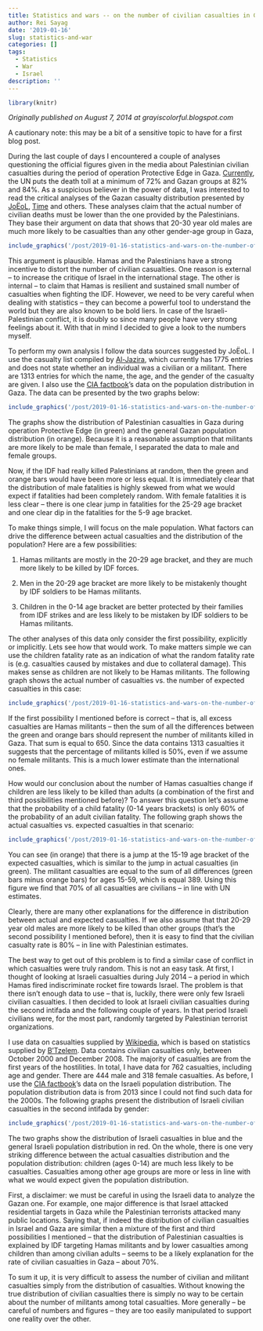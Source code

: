 ```yaml
---
title: Statistics and wars -- on the number of civilian casualties in Gaza
author: Rei Sayag
date: '2019-01-16'
slug: statistics-and-war
categories: []
tags:
  - Statistics
  - War
  - Israel
description: ''
---
```


```r

library(knitr)

```


*Originally published on August 7, 2014 at grayiscolorful.blogspot.com*

A cautionary note: this may be a bit of a sensitive topic to have for a first blog post.

During the last couple of days I encountered a couple of analyses questioning the official figures given in the media about Palestinian civilian casualties during the period of operation Protective Edge in Gaza. <a href='http://www.nytimes.com/2014/08/06/world/middleeast/civilian-or-not-new-fight-in-tallying-the-dead-from-the-gaza-conflict.html'>Currently</a>, the UN puts the death toll at a minimum of 72% and Gazan groups at 82% and 84%. As a suspicious believer in the power of data, I was interested to read the critical analyses of the Gazan casualty distribution presented by <a href='http://blog.joeol.com/2014/08/04/math-vs-anti-semitic-propaganda/'>JoËoL</a>, <a href='http://time.com/3035937/gaza-israel-hamas-palestinian-casualties/'>Time</a> and others. These analyses claim that the actual number of civilian deaths must be lower than the one provided by the Palestinians. They base their argument on data that shows that 20-30 year old males are much more likely to be casualties than any other gender-age group in Gaza,


```r

include_graphics('/post/2019-01-16-statistics-and-wars-on-the-number-of-civilian-casualties-in-gaza_files/conflict.png')

```


This argument is plausible. Hamas and the Palestinians have a strong incentive to distort the number of civilian casualties. One reason is external -- to increase the critique of Israel in the international stage. The other is internal -- to claim that Hamas is resilient and sustained small number of casualties when fighting the IDF. However, we need to be very careful when dealing with statistics -- they can become a powerful tool to understand the world but they are also known to be bold liers. In case of the Israeli-Palestinian conflict, it is doubly so since many people have very strong feelings about it. With that in mind I decided to give a look to the numbers myself.

To perform my own analysis I follow the data sources suggested by JoËoL. I use the casualty list compiled by <a href='http://www.aljazeera.com/news/middleeast/2014/07/gaza-under-seige-naming-dead-2014710105846549528.html'>Al-Jazira</a>, which currently has 1775 entries and does not state whether an individual was a civilian or a militant. There are 1313 entries for which the name, the age, and the gender of the casualty are given. I also use the <a href='https://www.cia.gov/library/publications/the-world-factbook/geos/gz.html'>CIA factbook</a>'s data on the population distribution in Gaza. The data can be presented by the two graphs below:

```r

include_graphics('/post/2019-01-16-statistics-and-wars-on-the-number-of-civilian-casualties-in-gaza_files/Gaza_casualties_combined.png')

```

The graphs show the distribution of Palestinian casualties in Gaza during operation Protective Edge (in green) and the general Gazan population distribution (in orange). Because it is a reasonable assumption that militants are more likely to be male than female, I separated the data to male and female groups.

Now, if the IDF had really killed Palestinians at random, then the green and orange bars would have been more or less equal. It is immediately clear that the distribution of male fatalities is highly skewed from what we would expect if fatalities had been completely random. With female fatalities it is less clear -- there is one clear jump in fatalities for the 25-29 age bracket and one clear dip in the fatalities for the 5-9 age bracket.

To make things simple, I will focus on the male population. What factors can drive the difference between actual casualties and the distribution of the population? Here are a few possibilities:

1. Hamas militants are mostly in the 20-29 age bracket, and they are much more likely to be killed by IDF forces.

2. Men in the 20-29 age bracket are more likely to be mistakenly thought by IDF soldiers to be Hamas militants.

3. Children in the 0-14 age bracket are better protected by their families from IDF strikes and are less likely to be mistaken by IDF soldiers to be Hamas militants.

The other analyses of this data only consider the first possibility, explicitly or implicitly. Lets see how that would work. To make matters simple we can use the children fatality rate as an indication of what the random fatality rate is (e.g. casualties caused by mistakes and due to collateral damage). This makes sense as children are not likely to be Hamas militants. The following graph shows the actual number of casualties vs. the number of expected casualties in this case:

```r

include_graphics('/post/2019-01-16-statistics-and-wars-on-the-number-of-civilian-casualties-in-gaza_files/Gaza_casualties_Expected_ver1.png')

```



If the first possibility I mentioned before is correct -- that is, all excess casualties are Hamas militants -- then the sum of all the differences between the green and orange bars should represent the number of militants killed in Gaza. That sum is equal to 650. Since the data contains 1313 casualties it suggests that the percentage of militants killed is 50%, even if we assume no female militants. This is a much lower estimate than the international ones.

How would our conclusion about the number of Hamas casualties change if children are less likely to be killed than adults (a combination of the first and third possibilities mentioned before)? To answer this question let's assume that the probability of a child fatality (0-14 years brackets) is only 60% of the probability of an adult civilian fatality. The following graph shows the actual casualties vs. expected casualties in that scenario:

```r

include_graphics('/post/2019-01-16-statistics-and-wars-on-the-number-of-civilian-casualties-in-gaza_files/Gaza_casualties_Expected_ver2.png')

```

You can see (in orange) that there is a jump at the 15-19 age bracket of the expected casualties, which is similar to the jump in actual casualties (in green). The militant casualties are equal to the sum of all differences (green bars minus orange bars) for ages 15-59, which is equal 389. Using this figure we find that 70% of all casualties are civilians -- in line with UN estimates.

Clearly, there are many other explanations for the difference in distribution between actual and expected casualties. If we also assume that that 20-29 year old males are more likely to be killed than other groups (that's the second possibility I mentioned before), then it is easy to find that the civilian casualty rate is 80% -- in line with Palestinian estimates.

The best way to get out of this problem is to find a similar case of conflict in which casualties were truly random. This is not an easy task. At first, I thought of looking at Israeli casualties during July 2014 -- a period in which Hamas fired indiscriminate rocket fire towards Israel. The problem is that there isn't enough data to use -- that is, luckily, there were only few Israeli civilian casualties. I then decided to look at Israeli civilian casualties during the second intifada and the following couple of years. In that period Israeli civilians were, for the most part, randomly targeted by Palestinian terrorist organizations.

I use data on casualties supplied by <a href='http://en.wikipedia.org/wiki/List_of_Israeli_civilian_casualties_in_the_Second_Intifada'>Wikipedia</a>, which is based on statistics supplied by <a href='http://www.btselem.org/statistics'>B'Tzelem</a>. Data contains civilian casualties only, between October 2000 and December 2008. The majority of casualties are from the first years of the hostilities. In total, I have data for 762 casualties, including age and gender. There are 444 male and 318 female casualties. As before, I use the <a href='http://www.indexmundi.com/israel/age_structure.html'>CIA factbook</a>'s data on the Israeli population distribution. The population distribution data is from 2013 since I could not find such data for the 2000s. The following graphs present the distribution of Israeli civilian casualties in the second intifada by gender:

```r

include_graphics('/post/2019-01-16-statistics-and-wars-on-the-number-of-civilian-casualties-in-gaza_files/Israel_casualties_combined.png')

```


The two graphs show the distribution of Israeli casualties in blue and the general Israeli population distribution in red. On the whole, there is one very striking difference between the actual casualties distribution and the population distribution: children (ages 0-14) are much less likely to be casualties. Casualties among other age groups are more or less in line with what we would expect given the population distribution.

First, a disclaimer: we must be careful in using the Israeli data to analyze the Gazan one. For example, one major difference is that Israel attacked residential targets in Gaza while the Palestinian terrorists attacked many public locations. Saying that, if indeed the distribution of civilian casualties in Israel and Gaza are similar then a mixture of the first and third possibilities I mentioned -- that the distribution of Palestinian casualties is explained by IDF targeting Hamas militants and by lower casualties among children than among civilian adults -- seems to be a likely explanation for the rate of civilian casualties in Gaza -- about 70%.

To sum it up, it is very difficult to assess the number of civilian and militant casualties simply from the distribution of casualties. Without knowing the true distribution of civilian casualties there is simply no way to be certain about the number of militants among total casualties. More generally -- be careful of numbers and figures -- they are too easily manipulated to support one reality over the other.


